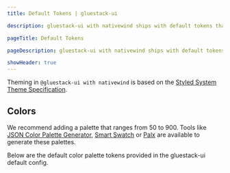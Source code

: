 ```yaml
---
title: Default Tokens | gluestack-ui

description: gluestack-ui with nativewind ships with default tokens that provide access to theme values and lets you build and customize your own themed components. 

pageTitle: Default Tokens

pageDescription: gluestack-ui with nativewind ships with default tokens that provide access to theme values and lets you build and customize your own themed components. 

showHeader: true
---
```



<Meta title="with-nativewind/Guides/Theme Configuration/Default Tokens" />

Theming in `@gluestack-ui with nativewind` is based on the [Styled System Theme Specification](https://github.com/system-ui/theme-specification).


## Colors

We recommend adding a palette that ranges from 50 to 900. Tools like [JSON Color Palette Generator](https://json-color-palette-generator.vercel.app), [Smart Swatch](https://smart-swatch.netlify.app/) or [Palx](https://palx.jxnblk.com/) are available to generate these palettes.

Below are the default color palette tokens provided in the gluestack-ui default config.

<ColorPaletteComponent />